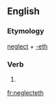==English==

===Etymology===
[[neglect]] + [[-eth]]

===Verb===
{{head|en|verb form}}

# {{en-archaic third-person singular of|neglect}}

[[fr:neglecteth]]